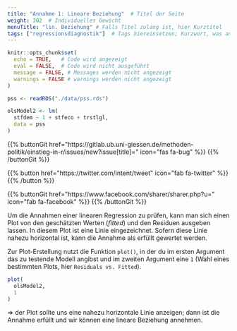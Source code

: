 ```yaml
---
title: "Annahme 1: Lineare Beziehung"  # Titel der Seite
weight: 302  # Individuelles Gewicht 
menuTitle: "lin. Beziehung" # Falls Titel zulang ist, hier Kurztitel
tags: ["regressionsdiagnostik"]  # Tags hiereinsetzen; Kurzwort, was auf der Seite passsiert
---
```

```r
knitr::opts_chunk$set(
  echo = TRUE,   # Code wird angezeigt
  eval = FALSE,  # Code wird nicht ausgeführt
  message = FALSE, # Messages werden nicht angezeigt
  warnings = FALSE # warnings werden nicht angezeigt
)

pss <- readRDS("./data/pss.rds")

olsModel2 <- lm(
  stfdem ~ 1 + stfeco + trstlgl,   
  data = pss
)      
```

{{% buttonGit href=\"https\:\/\/gitlab.ub.uni-giessen.de\/methoden-politik\/einstieg-in-r\/issues\/new?issue[title]=\" icon=\"fas fa-bug\" %}} {{% /buttonGit %}} 

{{% button href=\"https\:\/\/twitter.com\/intent\/tweet\" icon=\"fab fa-twitter\" %}} {{% /button %}}

{{% buttonGit href=\"https\:\/\/www.facebook.com\/sharer\/sharer.php?u=\" icon=\"fab fa-facebook\" %}} {{% /buttonGit %}}

Um die Annahmen einer linearen Regression zu prüfen, kann man sich einen Plot von den geschätzten Werten (*fitted*) und den Residuen ausgeben lassen. In diesem Plot ist eine Linie eingezeichnet. Sofern diese Linie nahezu horizontal ist, kann die Annahme als erfüllt gewertet werden. 

Zur Plot-Erstellung nutzt die Funktion `plot()`, in der du im ersten Argument das zu testende Modell angibst und im zweiten Argument eine `1` (Wahl eines bestimmten Plots, hier `Residuals vs. Fitted`). 

```r
plot(
  olsModel2,
  1
)

```

$\Rightarrow$ der Plot sollte uns eine nahezu horizontale Linie anzeigen; dann ist die Annahme erfüllt und wir können eine lineare Beziehung annehmen.

